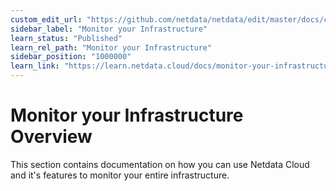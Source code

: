 ```yaml
---
custom_edit_url: "https://github.com/netdata/netdata/edit/master/docs/category-overview-pages/monitor-your-infrastructure.md"
sidebar_label: "Monitor your Infrastructure"
learn_status: "Published"
learn_rel_path: "Monitor your Infrastructure"
sidebar_position: "1000000"
learn_link: "https://learn.netdata.cloud/docs/monitor-your-infrastructure"
---
```


# Monitor your Infrastructure Overview

This section contains documentation on how you can use Netdata Cloud and it's features to monitor your entire infrastructure.
